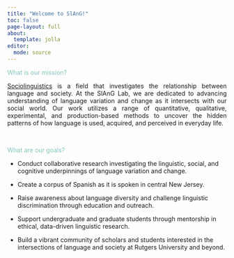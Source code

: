 ```yaml
---
title: "Welcome to SlAnG!"
toc: false
page-layout: full
about: 
  template: jolla
editor: 
  mode: source
---
```


<span style= "color: #83C5BE"><td>What is our mission?</span></td>
<p style= "text-align:justify;">[Sociolinguistics](https://www.pbs.org/video/sociolinguistics-lusa55/) is a field that investigates the relationship between language and society. At the SlAnG Lab, we are dedicated to advancing understanding of language variation and change as it intersects with our social world. Our work utilizes a range of quantitative, qualitative, experimental, and production-based methods to uncover the hidden patterns of how language is used, acquired, and perceived in everyday life.</p>

<br>

<span style= "color: #83C5BE"><td>What are our goals?</span></td> 
<ul>
<li><p style= "text-align:left;"> Conduct collaborative research investigating the linguistic, social, and cognitive underpinnings of language variation and change. </p></li>

<li><p style= "text-align:left;"> Create a corpus of Spanish as it is spoken in central New Jersey. </p></li>

<li><p style= "text-align:left;"> Raise awareness about language diversity and challenge linguistic discrimination through education and outreach. </p></li>

<li><p style= "text-align:left;"> Support undergraduate and graduate students through mentorship in ethical, data-driven linguistic research. </p></li>

<li><p style= "text-align:left;"> Build a vibrant community of scholars and students interested in the intersections of language and society at Rutgers University and beyond. </p></li>
</ul>

